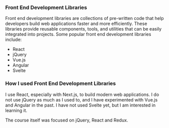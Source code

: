 
### Front End Development Libraries

Front end development libraries are collections of pre-written code that help developers build web applications faster
and more efficiently. These libraries provide reusable components, tools, and utilities that can be easily integrated
into projects. Some popular front end development libraries include:

- React
- jQuery
- Vue.js
- Angular
- Svelte

### How I used Front End Development Libraries

I use React, especially with Next.js, to build modern web applications. I do not use jQuery as much as I used to, and I
have experimented with Vue.js and Angular in the past. I have not used Svelte yet, but I am interested in learning it.

The course itself was focused on jQuery, React and Redux.

<FreeCodeCamp id={id} />
